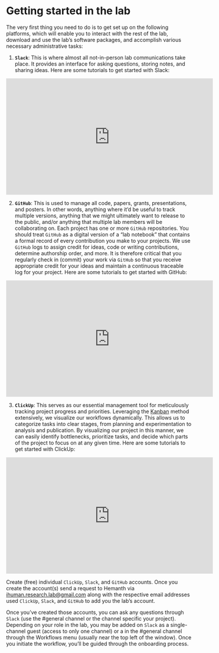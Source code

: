 # Getting started in the lab {.unnumbered}

The very first thing you need to do is to get set up on the following platforms, which will enable you to interact with the rest of the lab, download and use the lab’s software packages, and accomplish various necessary administrative tasks:

1. **``Slack``**: This is where almost all not-in-person lab communications take place. It provides an interface for asking questions, storing notes, and sharing ideas. Here are some tutorials to get started with Slack:

<p align="center">
<iframe width="560" height="315" src="https://www.youtube.com/embed/videoseries?si=geC_RBm7HWjm73so&amp;list=PLWlXaxtQ7fUb1WqLJDqJFGQsAXU7CjoGz" title="YouTube video player" frameborder="0" allow="accelerometer; autoplay; clipboard-write; encrypted-media; gyroscope; picture-in-picture; web-share" referrerpolicy="strict-origin-when-cross-origin" allowfullscreen></iframe>
<p>

2. **``GitHub``**: This is used to manage all code, papers, grants, presentations, and posters. In other words, anything where it’d be useful to track multiple versions, anything that we might ultimately want to release to the public, and/or anything that multiple lab members will be collaborating on. Each project has one or more `GitHub` repositories. You should treat `GitHub` as a digital version of a “lab notebook” that contains a formal record of every contribution you make to your projects. We use `GitHub` logs to assign credit for ideas, code or writing contributions, determine authorship order, and more. It is therefore critical that you regularly check in (commit) your work via `GitHub` so that you receive appropriate credit for your ideas and maintain a continuous traceable log for your project. Here are some tutorials to get started with GitHub:

<p align="center">
<iframe width="560" height="315" src="https://www.youtube.com/embed/videoseries?si=AzfotQgy0j-SF1MK&amp;list=PL0lo9MOBetEFcp4SCWinBdpml9B2U25-f" title="YouTube video player" frameborder="0" allow="accelerometer; autoplay; clipboard-write; encrypted-media; gyroscope; picture-in-picture; web-share" referrerpolicy="strict-origin-when-cross-origin" allowfullscreen></iframe>
<p>

3. **``ClickUp``**: This serves as our essential management tool for meticulously tracking project progress and priorities. Leveraging the [Kanban](https://www.youtube.com/watch?v=OAw-sUQwMSk){target='_blank_'} method extensively, we visualize our workflows dynamically. This allows us to categorize tasks into clear stages, from planning and experimentation to analysis and publication. By visualizing our project in this manner, we can easily identify bottlenecks, prioritize tasks, and decide which parts of the project to focus on at any given time. Here are some tutorials to get started with ClickUp:

<p align="center">
<iframe width="560" height="315" src="https://www.youtube.com/embed/videoseries?si=spgC9s3VthosHv8M&amp;list=PLxRzBtka0l4xXSbWOqx9PETfJPpoYwHrh" title="YouTube video player" frameborder="0" allow="accelerometer; autoplay; clipboard-write; encrypted-media; gyroscope; picture-in-picture; web-share" referrerpolicy="strict-origin-when-cross-origin" allowfullscreen></iframe>
<p>

:::{.callout-note title=Task}
Create (free) individual `ClickUp`, `Slack`, and `GitHub` accounts. Once you create the account(s) send a request to Hemanth via [ihuman.research.lab@gmail.com]() along with the respective email addresses used `ClickUp`, `Slack`, and `GitHub` to add you the lab's account.
:::

Once you’ve created those accounts, you can ask any questions through `Slack` (use the #general channel or the channel specific your project). Depending on your role in the lab, you may be added on `Slack` as a single-channel guest (access to only one channel) or a in the #general channel through the Workflows menu (usually near the top left of the window). Once you initiate the workflow, you’ll be guided through the onboarding process.